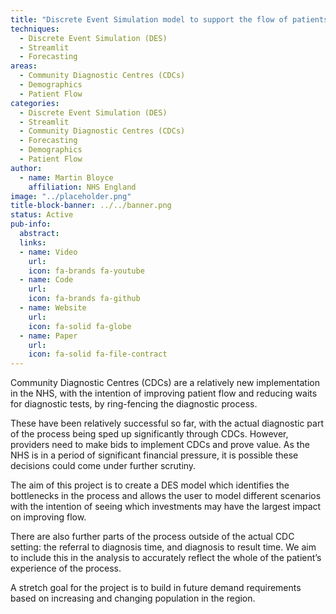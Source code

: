 ```yaml
---
title: "Discrete Event Simulation model to support the flow of patients through Community Diagnostic Centres"
techniques:
  - Discrete Event Simulation (DES)
  - Streamlit
  - Forecasting
areas:
  - Community Diagnostic Centres (CDCs)
  - Demographics
  - Patient Flow
categories:
  - Discrete Event Simulation (DES)
  - Streamlit
  - Community Diagnostic Centres (CDCs)
  - Forecasting
  - Demographics
  - Patient Flow
author:
  - name: Martin Bloyce
    affiliation: NHS England
image: "../placeholder.png"
title-block-banner: ../../banner.png
status: Active
pub-info:
  abstract:
  links:
  - name: Video
    url:
    icon: fa-brands fa-youtube
  - name: Code
    url:
    icon: fa-brands fa-github
  - name: Website
    url:
    icon: fa-solid fa-globe
  - name: Paper
    url:
    icon: fa-solid fa-file-contract
---
```


Community Diagnostic Centres (CDCs) are a relatively new implementation in the NHS, with the intention of improving patient flow and reducing waits for diagnostic tests, by ring-fencing the diagnostic process.

These have been relatively successful so far, with the actual diagnostic part of the process being sped up significantly through CDCs.  However, providers need to make bids to implement CDCs and prove value.  As the NHS is in a period of significant financial pressure, it is possible these decisions could come under further scrutiny.

The aim of this project is to create a DES model which identifies the bottlenecks in the process and allows the user to model different scenarios with the intention of seeing which investments may have the largest impact on improving flow.

There are also further parts of the process outside of the actual CDC setting: the referral to diagnosis time, and diagnosis to result time.  We aim to include this in the analysis to accurately reflect the whole of the patient’s experience of the process.

A stretch goal for the project is to build in future demand requirements based on increasing and changing population in the region.
